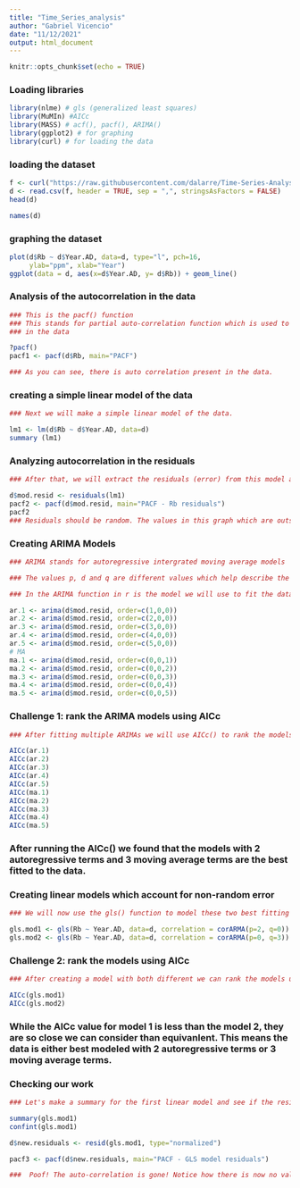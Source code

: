 ```yaml
---
title: "Time_Series_analysis"
author: "Gabriel Vicencio"
date: "11/12/2021"
output: html_document
---
```

```r
knitr::opts_chunk$set(echo = TRUE)
```

### Loading libraries
```r
library(nlme) # gls (generalized least squares)
library(MuMIn) #AICc
library(MASS) # acf(), pacf(), ARIMA()
library(ggplot2) # for graphing
library(curl) # for loading the data
```

### loading the dataset
```r
f <- curl("https://raw.githubusercontent.com/dalarre/Time-Series-Analysis/main/Dataset_R_2.csv")
d <- read.csv(f, header = TRUE, sep = ",", stringsAsFactors = FALSE)
head(d)
```
```r
names(d)
```

### graphing the dataset
```r
plot(d$Rb ~ d$Year.AD, data=d, type="l", pch=16, 
     ylab="ppm", xlab="Year")
ggplot(data = d, aes(x=d$Year.AD, y= d$Rb)) + geom_line()
```

### Analysis of the autocorrelation in the data
```r
### This is the pacf() function 
### This stands for partial auto-correlation function which is used to find auto-correlation 
### in the data

?pacf()
pacf1 <- pacf(d$Rb, main="PACF")

### As you can see, there is auto correlation present in the data.
```

### creating a simple linear model of the data
```r
### Next we will make a simple linear model of the data. 

lm1 <- lm(d$Rb ~ d$Year.AD, data=d)
summary (lm1)
```

### Analyzing autocorrelation in the residuals 
```r
### After that, we will extract the residuals (error) from this model and see if this error is auto-correlated as well

d$mod.resid <- residuals(lm1)
pacf2 <- pacf(d$mod.resid, main="PACF - Rb residuals")
pacf2
### Residuals should be random. The values in this graph which are outside the confidence interval tell us that the residuals are not random. The goal of this analysis will be to correct for these non-random residuals. 
```

### Creating ARIMA Models
```r
### ARIMA stands for autoregressive intergrated moving average models

### The values p, d and q are different values which help describe the data we are trying to fit to the ARIMA model. 

### In the ARIMA function in r is the model we will use to fit the data based on the parameters predicted by the pacf() 

ar.1 <- arima(d$mod.resid, order=c(1,0,0)) 
ar.2 <- arima(d$mod.resid, order=c(2,0,0))
ar.3 <- arima(d$mod.resid, order=c(3,0,0))
ar.4 <- arima(d$mod.resid, order=c(4,0,0))
ar.5 <- arima(d$mod.resid, order=c(5,0,0))
# MA
ma.1 <- arima(d$mod.resid, order=c(0,0,1)) 
ma.2 <- arima(d$mod.resid, order=c(0,0,2)) 
ma.3 <- arima(d$mod.resid, order=c(0,0,3)) 
ma.4 <- arima(d$mod.resid, order=c(0,0,4)) 
ma.5 <- arima(d$mod.resid, order=c(0,0,5)) 

```

### Challenge 1: rank the ARIMA models using AICc
```r
### After fitting multiple ARIMAs we will use AICc() to rank the models from best to worst. The lower the AICc value the better it is 

AICc(ar.1)
AICc(ar.2)
AICc(ar.3)
AICc(ar.4)
AICc(ar.5)
AICc(ma.1)
AICc(ma.2)
AICc(ma.3)
AICc(ma.4)
AICc(ma.5)
```
### After running the AICc() we found that the models with 2 autoregressive terms and 3 moving average terms are the best fitted to the data. 

### Creating linear models which account for non-random error
```r
### We will now use the gls() function to model these two best fitting parameters into a linear model. gls stands for generalized least squares model. This type of linear model allows us to incorporate ARIMA terms into the modeling. 

gls.mod1 <- gls(Rb ~ Year.AD, data=d, correlation = corARMA(p=2, q=0))
gls.mod2 <- gls(Rb ~ Year.AD, data=d, correlation = corARMA(p=0, q=3))
```

### Challenge 2: rank the models using AICc
```r
### After creating a model with both different we can rank the models using AICc()

AICc(gls.mod1)
AICc(gls.mod2)
```
### While the AICc value for model 1 is less than the model 2, they are so close we can consider than equivanlent. This means the data is either best modeled with 2 autoregressive terms or 3 moving average terms.  

### Checking our work  
```r
### Let's make a summary for the first linear model and see if the residuals still have auto-correlation using pacf()

summary(gls.mod1)
confint(gls.mod1)

d$new.residuals <- resid(gls.mod1, type="normalized")

pacf3 <- pacf(d$new.residuals, main="PACF - GLS model residuals")

###  Poof! The auto-correlation is gone! Notice how there is now no values outside the confidence intervals. That means the data has been modeled in such a way that there is no autocorrelation error that we are not accounting for in the way we model the data. 

```

